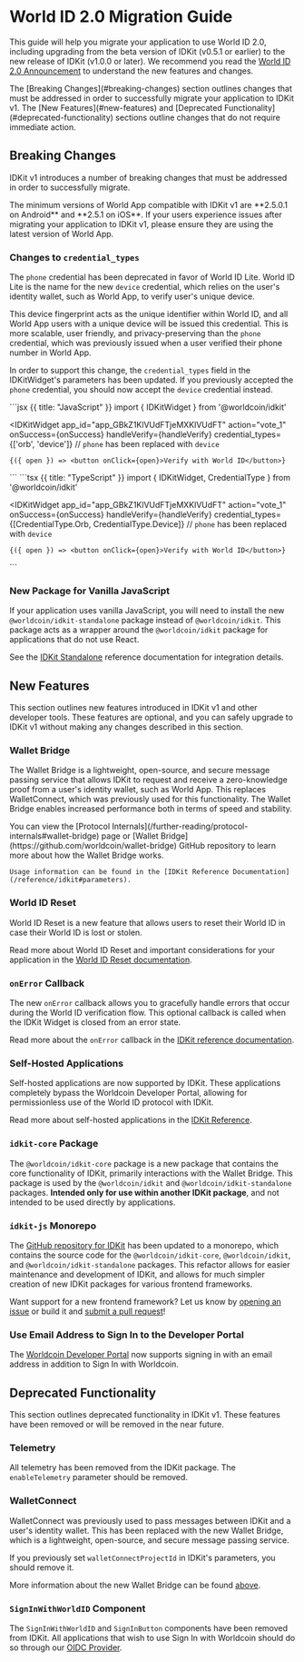 # World ID 2.0 Migration Guide

This guide will help you migrate your application to use World ID 2.0, including upgrading from the beta version of IDKit (v0.5.1 or earlier) to the new release of IDKit (v1.0.0 or later). 
We recommend you read the [World ID 2.0 Announcement](/world-id-2) to understand the new features and changes.

<Note>
    The [Breaking Changes](#breaking-changes) section outlines changes that must be addressed in order to successfully migrate your application to IDKit v1.
    The [New Features](#new-features) and [Deprecated Functionality](#deprecated-functionality) sections outline changes that do not require immediate action.
</Note>

## Breaking Changes

IDKit v1 introduces a number of breaking changes that must be addressed in order to successfully migrate.

<Note type="warning">
    The minimum versions of World App compatible with IDKit v1 are **2.5.0.1 on Android** and **2.5.1 on iOS**. 
    If your users experience issues after migrating your application to IDKit v1, please ensure they are using the latest version of World App.
</Note>

### Changes to `credential_types`

The `phone` credential has been deprecated in favor of World ID Lite. World ID Lite is the name for the new `device` credential, which relies on the user's identity wallet, such as World App, to verify user's unique device.

This device fingerprint acts as the unique identifier within World ID, and all World App users with a unique device will be issued this credential. This is more scalable, user friendly, and privacy-preserving than the `phone` credential, which was previously issued when a user verified their phone number in World App.

In order to support this change, the `credential_types` field in the IDKitWidget's parameters has been updated. If you previously accepted the `phone` credential, you should now accept the `device` credential instead.

<CodeGroup title="Device Credential">
```jsx {{ title: "JavaScript" }}
import { IDKitWidget } from '@worldcoin/idkit'

<IDKitWidget
	app_id="app_GBkZ1KlVUdFTjeMXKlVUdFT"
	action="vote_1"
	onSuccess={onSuccess}
	handleVerify={handleVerify}
	credential_types={['orb', 'device']} // `phone` has been replaced with `device`
>
	{({ open }) => <button onClick={open}>Verify with World ID</button>}
</IDKitWidget>
```
```tsx {{ title: "TypeScript" }}
import { IDKitWidget, CredentialType } from '@worldcoin/idkit'

<IDKitWidget
	app_id="app_GBkZ1KlVUdFTjeMXKlVUdFT"
	action="vote_1"
	onSuccess={onSuccess}
	handleVerify={handleVerify}
	credential_types={[CredentialType.Orb, CredentialType.Device]} // `phone` has been replaced with `device`
>
	{({ open }) => <button onClick={open}>Verify with World ID</button>}
</IDKitWidget>
```
</CodeGroup>

### New Package for Vanilla JavaScript

If your application uses vanilla JavaScript, you will need to install the new `@worldcoin/idkit-standalone` package instead of `@worldcoin/idkit`. 
This package acts as a wrapper around the `@worldcoin/idkit` package for applications that do not use React.

<Note>See the [IDKit Standalone](/reference/idkit#idkit-standalone) reference documentation for integration details.</Note>

## New Features

This section outlines new features introduced in IDKit v1 and other developer tools. These features are optional, and you can safely upgrade to IDKit v1 without making any changes described in this section.

### Wallet Bridge

The Wallet Bridge is a lightweight, open-source, and secure message passing service that allows IDKit to request and receive a zero-knowledge proof from a user's identity wallet, such as World App. This replaces WalletConnect, which was previously used for this functionality.
The Wallet Bridge enables increased performance both in terms of speed and stability.

<Note>
    You can view the [Protocol Internals](/further-reading/protocol-internals#wallet-bridge) page or [Wallet Bridge](https://github.com/worldcoin/wallet-bridge) GitHub repository to learn more about how the Wallet Bridge works.

    Usage information can be found in the [IDKit Reference Documentation](/reference/idkit#parameters).
</Note> 

### World ID Reset

World ID Reset is a new feature that allows users to reset their World ID in case their World ID is lost or stolen.

<Note>Read more about World ID Reset and important considerations for your application in the [World ID Reset documentation](/further-reading/world-id-reset).</Note>

### `onError` Callback

The new `onError` callback allows you to gracefully handle errors that occur during the World ID verification flow. This optional callback is called when the IDKit Widget is closed from an error state.

<Note>Read more about the `onError` callback in the [IDKit reference documentation](/reference/idkit#parameters).</Note>

### Self-Hosted Applications

Self-hosted applications are now supported by IDKit. These applications completely bypass the Worldcoin Developer Portal, allowing for permissionless use of the World ID protocol with IDKit.

<Note>Read more about self-hosted applications in the [IDKit Reference](/reference/idkit#self-hosted-applications).</Note>

### `idkit-core` Package

The `@worldcoin/idkit-core` package is a new package that contains the core functionality of IDKit, primarily interactions with the Wallet Bridge. This package is used by the `@worldcoin/idkit` and `@worldcoin/idkit-standalone` packages.
**Intended only for use within another IDKit package**, and not intended to be used directly by applications.

### `idkit-js` Monorepo

The [GitHub repository for IDKit](https://github.com/worldcoin/idkit-js) has been updated to a monorepo, which contains the source code for the `@worldcoin/idkit-core`, `@worldcoin/idkit`, and `@worldcoin/idkit-standalone` packages.
This refactor allows for easier maintenance and development of IDKit, and allows for much simpler creation of new IDKit packages for various frontend frameworks.

<Note>Want support for a new frontend framework? Let us know by [opening an issue](https://github.com/worldcoin/idkit-js/issues) or build it and [submit a pull request](https://github.com/worldcoin/idkit-js/pulls)!</Note>

### Use Email Address to Sign In to the Developer Portal

The [Worldcoin Developer Portal](https://developer.worldcoin.org) now supports signing in with an email address in addition to Sign In with Worldcoin.

## Deprecated Functionality

This section outlines deprecated functionality in IDKit v1. These features have been removed or will be removed in the near future.

### Telemetry

All telemetry has been removed from the IDKit package. The `enableTelemetry` parameter should be removed.

### WalletConnect

WalletConnect was previously used to pass messages between IDKit and a user's identity wallet. This has been replaced with the new Wallet Bridge, which is a lightweight, open-source, and secure message passing service.

If you previously set `walletConnectProjectId` in IDKit's parameters, you should remove it.

<Note>More information about the new Wallet Bridge can be found [above](#wallet-bridge).</Note>

### `SignInWithWorldID` Component

The `SignInWithWorldID` and `SignInButton` components have been removed from IDKit. All applications that wish to use Sign In with Worldcoin should do so through our [OIDC Provider](/id/sign-in).